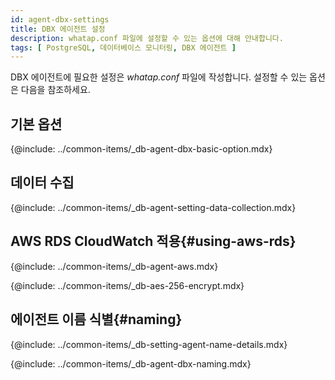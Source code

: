 ```yaml
---
id: agent-dbx-settings
title: DBX 에이전트 설정
description: whatap.conf 파일에 설정할 수 있는 옵션에 대해 안내합니다.
tags: [ PostgreSQL, 데이터베이스 모니터링, DBX 에이전트 ]
---
```



<Note product='PostgreSQL' link='../postgresql-v1/agent-dbx-settings' />

DBX 에이전트에 필요한 설정은 *whatap.conf* 파일에 작성합니다. 설정할 수 있는 옵션은 다음을 참조하세요.

## 기본 옵션

{@include: ../common-items/_db-agent-dbx-basic-option.mdx}    


## 데이터 수집

{@include: ../common-items/_db-agent-setting-data-collection.mdx}  


## AWS RDS CloudWatch 적용{#using-aws-rds}

<AWSRDSdesc name='db_postgresql_counter' />

{@include: ../common-items/_db-agent-aws.mdx}


<!-- AES 256 암호화 적용 -->
{@include: ../common-items/_db-aes-256-encrypt.mdx}  

## 에이전트 이름 식별{#naming}

{@include: ../common-items/_db-setting-agent-name-details.mdx}

{@include: ../common-items/_db-agent-dbx-naming.mdx}